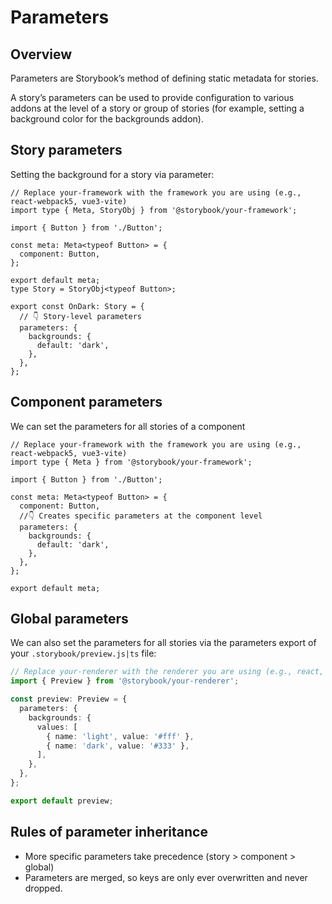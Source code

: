 # Parameters

## Overview

Parameters are Storybook’s method of defining static metadata for stories.

A story’s parameters can be used to provide configuration to various addons at the level of a story or group of stories (for example, setting a background color for the backgrounds addon).


## Story parameters

Setting the background for a story via parameter:
```tsx filename="Button.stories.ts|tsx" {15-19}
// Replace your-framework with the framework you are using (e.g., react-webpack5, vue3-vite)
import type { Meta, StoryObj } from '@storybook/your-framework';

import { Button } from './Button';

const meta: Meta<typeof Button> = {
  component: Button,
};

export default meta;
type Story = StoryObj<typeof Button>;

export const OnDark: Story = {
  // 👇 Story-level parameters
  parameters: {
    backgrounds: {
      default: 'dark',
    },
  },
};
```


## Component parameters

We can set the parameters for all stories of a component

```tsx {9-13}
// Replace your-framework with the framework you are using (e.g., react-webpack5, vue3-vite)
import type { Meta } from '@storybook/your-framework';

import { Button } from './Button';

const meta: Meta<typeof Button> = {
  component: Button,
  //👇 Creates specific parameters at the component level
  parameters: {
    backgrounds: {
      default: 'dark',
    },
  },
};

export default meta;
```


## Global parameters

We can also set the parameters for all stories via the parameters export of your `.storybook/preview.js|ts` file:

```ts filename=".storybook/preview.ts"
// Replace your-renderer with the renderer you are using (e.g., react, vue3)
import { Preview } from '@storybook/your-renderer';

const preview: Preview = {
  parameters: {
    backgrounds: {
      values: [
        { name: 'light', value: '#fff' },
        { name: 'dark', value: '#333' },
      ],
    },
  },
};

export default preview;
```


## Rules of parameter inheritance

- More specific parameters take precedence (story > component > global)
- Parameters are merged, so keys are only ever overwritten and never dropped.